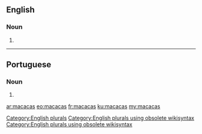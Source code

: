 ==English==

===Noun===
{{head|en}}

# {{plural of|macaca}}

[[Category:English plurals]][[Category:English plurals using obsolete wikisyntax]][[Category:English plurals using obsolete wikisyntax]]

----

==Portuguese==

===Noun===
{{head|pt}} {{f}}

# {{plural of|macaca|lang=pt}}

[[ar:macacas]]
[[eo:macacas]]
[[fr:macacas]]
[[ku:macacas]]
[[my:macacas]]